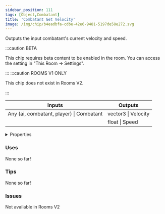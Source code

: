 ```yaml
---
sidebar_position: 111
tags: [Object,Combatant]
title: 'Combatant Get Velocity'
image: /img/chip/b4eadbfa-cdbe-42e6-9481-5197de58e272.svg
---
```


Outputs the input combatant's current velocity and speed.

:::caution BETA

This chip requires beta content to be enabled in the room. You can access the setting in "This Room -> Settings".

:::
:::caution ROOMS V1 ONLY
    
This chip does not exist in Rooms V2.

:::


<IChip uuid="b4eadbfa-cdbe-42e6-9481-5197de58e272"/>

<table><thead><tr><th>Inputs</th><th>Outputs</th></tr></thead><tbody><tr><td>Any (ai, combatant, player) | Combatant</td><td>vector3 | Velocity</td></tr><tr><td /><td>float | Speed</td></tr></tbody></table>

<details>
  <summary>Properties</summary>
  <div>
    <div>
    <table>
      <tbody>
        <tr>
          <td>Is beta required?</td>
          <td>Yes</td>
        </tr>
        <tr>
          <td>Is chip a trolling risk?</td>
          <td>No</td>
        </tr>
        <tr>
          <td>Is chip a role assignment risk?</td>
          <td>No</td>
        </tr>
        <tr>
          <td>Chip UUID</td>
          <td>b4eadbfa-cdbe-42e6-9481-5197de58e272</td>
        </tr>
        <tr>
          <td>Room availability</td>
          <td>Rooms V1 only</td>
        </tr>
      </tbody>
    </table>
    </div>
  </div>
</details>

### Uses

None so far!

### Tips

None so far!

### Issues

Not available in Rooms V2

